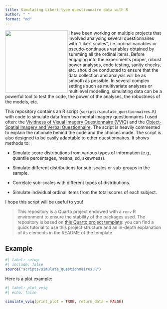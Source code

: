 ```yaml
---
title: Simulating Likert-type questionnaire data with R  
author: " "
format: "md"
---
```


<img src='images/likert.png' align="left" width="200" /> 

I have been working on multiple projects that involved analysing several questionnaires with "Likert scales", i.e. ordinal variables or pseudo-continuous variables obtained by summing all the ordinal items. Before engaging into the experiments proper, robust power analyses, code testing, sanity checks, etc. should be conducted to ensure that the data collection and analysis will be as smooth as possible. In several complex settings such as multivariate analyses or multilevel modelling, simulating data can be a powerful tool to test the code, the power of the analyses, the robustness of the models, etc. 

This repository contains an R script (`scripts/simulate_questionnaires.R`) with code to simulate data from two mental imagery questionnaires I used often: the [Vividness of Visual Imagery Questionnaire (VVIQ)](https://bpspsychub.onlinelibrary.wiley.com/doi/10.1111/j.2044-8295.1973.tb01322.x) and the [Object-Spatial Imagery and Verbal Questionnaire](https://onlinelibrary.wiley.com/doi/10.1002/acp.1473). The script is heavily commented to explain the rationale behind the code and the choices made. The script is also designed to be easily adaptable to other questionnaires. It shows methods to:

- Simulate score distributions from various types of information (e.g., quantile percentages, means, sd, skewness).

- Simulate different distributions for sub-scales or sub-groups in the sample.

- Correlate sub-scales with different types of distributions.

- Simulate individual ordinal items from the total scores of each subject.

I hope this script will be useful to you!

> This repository is a Quarto project endowed with a `renv` R environment to ensure the stability of the packages used. The repository is based on [this Quarto project template](https://github.com/m-delem/my-quarto-template): you can find a quick tutorial to use this project structure and an in-depth explanation of its elements in the README of the template.

## Example

```r
#| label: setup
#| include: false
source("scripts/simulate_questionnaires.R")
```

Here is a plot example:

```r
#| label: plot_vviq
#| echo: false

simulate_vviq(print_plot = TRUE, return_data = FALSE)
```

